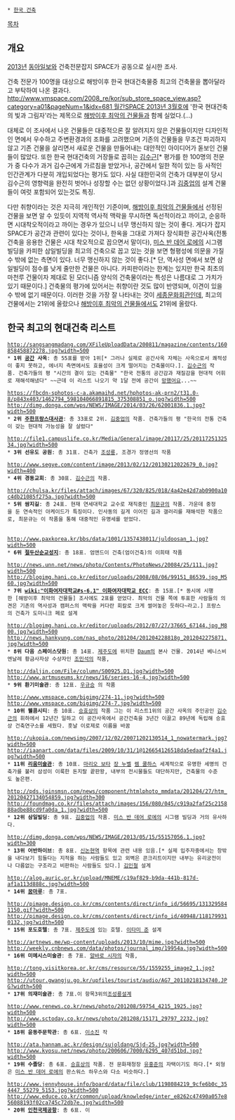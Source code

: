 * [[한국 건축]]

[[목차]]
== 개요 ==
[[2013년]] [[동아일보]]와 건축전문잡지 SPACE가 공동으로 실시한 조사.

건축 전문가 100명을 대상으로 해방이후 한국 현대건축물중 최고의 건축물을 뽑아달라고 부탁하여 나온 결과다. [[http://www.vmspace.com/2008_re/kor/sub_store_space_view.asp?category=a01&pageNum=1&idx=681 월간SPACE 2013년 3월호]]에 '한국 현대건축의 빛과 그림자'라는 제목으로 [[해방이후 최악의 건물들]]과 함께 실었다.(...)

대체로 이 조사에서 나온 건물들은 대중적으론 잘 알려지지 않은 건물들이지만 디자인적인 면에서 우수하고 주변환경과의 조화를 고려했으며 기존의 건물들을 무조건 파괴하지 않고 기존 건물을 살리면서 새로운 건물을 만들어내는 대안적인 아이디어가 돋보인 건물들이 많았다. 또한 한국 현대건축의 거장들로 꼽히는 [[김수근]][* 평가를 한 100명의 전문가 중 다수가 과거 김수근에게 가르침을 받았거나, 공간에서 일한 적이 있는 등 사적인 인간관계가 다분히 개입되었다는 평가도 있다. 사실 대한민국의 건축가 대부분이 당시 김수근의 영향력을 완전히 벗어나 성장할 수는 없던 상황이었다.]과 [[김중업]]의 설계 건물들이 여럿 포함되어 있는것도 특징.

다만 취향이라는 것은 지극히 개인적인 기준이며, [[해방이후 최악의 건물들]]에서 선정된 건물을 보면 알 수 있듯이 지역적 역사적 맥락을 무시하면 독선적이라고 까이고, 순응하면 시대착오적이라고 까이는 경우가 있으니 너무 맹신하지 않는 것이 좋다. 게다가 잡지 SPACE가 공간과 관련이 있다는 것이나, 한옥을 그대로 가져다 장식화한 공간사옥(전통 건축을 응용한 건물은 시대 착오적으로 꼽으면서 말이다), [[미스 반 데어 로에]]의 시그램 빌딩을 카피한 삼일빌딩을 최고의 건축으로 꼽고 있는 것을 보면 형평성에 의문을 가질 수 밖에 없는 측면이 있다. 너무 맹신하지 않는 것이 좋다.[* 단, 역사성 면에서 보면 삼일빌딩이 점수를 낮게 줄만한 건물은 아니다. 카피판이라는 한계는 있지만 한국 최초의 마천루 건물이자 제대로 된 모더니즘 양식의 건축물이라는 특성은 나름대로 그 가치가 있기 때문이다.] 건축물의 평가에 있어서는 취향이란 것도 많이 반영되며, 이견이 있을 수 밖에 없기 때문이다. 이러한 것을 가장 잘 나타내는 것이 [[세종문화회관]]인데, 최고의 건물에서는 21위에 올랐으나 [[해방이후 최악의 건물들]]에서도 21위에 올랐다.   

== 한국 최고의 현대건축 리스트 ==
 http://sangsangmadang.com/XFileUploadData/200811/magazine/contents/160858458872278.jpg?width=500
 * '''1위 [[공간]] 사옥''': 총 55표를 받아 1위[* 그러나 실제로 공간사옥 자체는 사옥으로서 쾌적성이 좋지 못하고, 에너지 측면에서도 효율성이 크게 떨어지는 건축물이다.]. [[김수근]]의 작품. 건축가들의 평 "시간의 결이 있는 건축물" "한국 전통의 공간감과 재질감을 현대적 어휘로 재해석해냈다" ~~근데 이 리스트 나오기 약 1달 전에 공간이 [[망했어요]]...~~

 https://fbcdn-sphotos-c-a.akamaihd.net/hphotos-ak-prn2/t31.0-8/p843x403/1462794_598104066891815_375308851_o.jpg?width=500
 http://dimg.donga.com/wps/NEWS/IMAGE/2014/03/26/62001836.1.jpg?width=500
 * '''2위 [[주한프랑스대사관]]''': 총 33표로 2위. [[김중업]]의 작품. 건축가들의 평 "한국의 전통 건축이 갖는 현대적 가능성을 잘 살렸다"

 http://file1.campuslife.co.kr/Media/General/image/20117/25/2011725132534.jpg?width=500
 * '''3위 선유도 공원''': 총 31표. 건축가 [[조성룡]], 조경가 정영선의 작품

 http://www.segye.com/content/image/2013/02/12/20130212022679_0.jpg?width=400
 * '''4위 경동교회''': 총 30표. [[김수근]]의 작품.

 http://chulsa.kr/files/attach/images/67/320/825/018/4a42e42d7ab0900a10c4db21085f275a.jpg?width=500
 * '''5위 쌈지길''': 총 24표. 현재 연세대학교 교수로 재직중인 [[최문규]]의 작품. 가운데 중정을 둔 연속적인 아케이드가 특징이다. 인사동의 길게 이어진 길과 갤러리를 재해석한 작품으로, 최문규는 이 작품을 통해 대중적인 유명세를 얻었다.  

 {{{#!html
<img src="http://cfile29.uf.tistory.com/image/140B64584D4674C039FB7A">}}}
 http://www.paxkorea.kr/bbs/data/1001/1357438011/juldoosan_1.jpg?width=500
 * '''6위 [[절두산]]순교성지''': 총 18표. 엄앤드이 건축(엄이건축)의 이희태 작품

 http://news.unn.net/news/photo/Contents/PhotoNews/20084/25/111.jpg?width=500
 http://blogimg.hani.co.kr/editor/uploads/2008/08/06/99151_86539.jpg_M560.jpg?width=500
 * '''7위 [[wiki:"이화여자대학교#s-6.1" 이화여자대학교 ECC]]''': 총 15표.[* 동시에 시행한 [해방이후 최악의 건물들] 조사에도 2표를 얻었다. 최악의 건물 쪽에 투표한 사람들의 의견은 기존의 역사성과 캠퍼스의 맥락을 커다란 회칼로 크게 썰어놓은 듯하다~라고.] 프랑스의 건축가 도미니크 페로 설계

 http://blogimg.hani.co.kr/editor/uploads/2012/07/27/37665_67144.jpg_M800.jpg?width=500
 http://news.hankyung.com/nas_photo/201204/201204228818g_2012042275871.jpg?width=500
 * '''8위 다음 스페이스닷원''': 총 14표. [[제주도]]에 위치한 [[Daum]]의 본사 건물. 2014년 베니스비엔날레 황금사자상 수상자인 [[조민석]]의 작품, 

 http://daljin.com/File/column/S00925.D1.jpg?width=500
 http://www.artmuseums.kr/news/16/series-16-4.jpg?width=500
 * '''9위 환기미술관''': 총 12표. [[우규승]] 의 작품

 http://www.vmspace.com/bigimg/274-11.jpg?width=500
 http://www.vmspace.com/bigimg/274-7.jpg?width=500
 * '''10위 웰콤시티''': 총 10표. [[승효상]]의 작품 그는 이 리스트1위의 공간 사옥의 주인공인 [[김수근]]의 휘하에서 12년간 일하고 이 공간사옥에서 공간건축을 3년간 이끌고 89년에 독립해 승효상 건축연구소를 세웠다. 훗날 이로제로 이름을 바꿈

 http://ukopia.com/newsimg/2007/12/02/20071202130514_1_nowatermark.jpg?width=500
 http://iaanart.com/data/files/2009/10/31/1@126654126518da5edaaf2f4a1.jpg?width=500
 * '''11위 [[리움미술관]]''': 총 10표. [[마리오 보타]] [[장 누벨]] [[렘 쿨하스]] 세계적으로 유명한 세명의 건축가를 불러 삼성이 이룩한 돈지랄 끝판왕, 내부의 전시물들도 대단하지만, 건축물의 수준도 높은편.

 http://pds.joinsmsn.com/news/component/htmlphoto_mmdata/201204/27/htm_20120427134054859.jpg?width=300
 http://foundmag.co.kr/files/attach/images/156/080/045/c919a2faf25c215888adbe88cd9fa0da_1.jpg?width=500
 * '''12위 삼일빌딩''': 총 9표. [[김중업]]의 작품. [[미스 반 데어 로에]]의 시그램 빌딩과 거의 유사하다.

 http://dimg.donga.com/wps/NEWS/IMAGE/2013/05/15/55157056.1.jpg?width=300
 * '''13위 어반하이브''': 총 8표. [[신논현역]] 항목에 관련 내용 있음.[* 실제 입주자중에서는 창밖을 내다보기 힘들다는 지적을 하는 사람들도 있고 외벽은 콘크리트이지만 내부는 유리궁전이나 다름없는 구조라고 비판하는 사람들도 있다.] [[김인철]] 설계

 http://alog.auric.or.kr/upload/MNEME/c19af829-b9da-441b-817d-af1a113d888c.jpg?width=500
 * '''14위 [[꿈마루]]''': 총 7표.

 http://pimage.design.co.kr/cms/contents/direct/info_id/56695/1313295841150.gif?width=500
 http://pimage.design.co.kr/cms/contents/direct/info_id/40948/1181799310132.jpg?width=500
 * '''15위 포도호텔''': 총 7표. [[제주도]]에 있는 호텔. [[이타미 준]] 설계

 http://artnews.me/wp-content/uploads/2013/10/mime.jpg?width=500
 http://weekly.cnbnews.com/data/photos/journal_img/19954a.jpg?width=500
 * '''16위 미메시스미술관''': 총 7표. [[알바로 시자]]의 작품, 

 http://tong.visitkorea.or.kr/cms/resource/55/1559255_image2_1.jpg?width=500
 http://utour.gwangju.go.kr/upfiles/tourist/audio/AG7_20110218134740.JPG?width=500
 * '''17위 의재미술관''': 총 7표.이 항목3위의[[조성룡]]설계

 http://www.renews.co.kr/news/photo/201208/59754_4215_1925.jpg?width=500
 http://www.sctoday.co.kr/news/photo/201208/15171_29797_2232.jpg?width=500
 * '''18위 윤동주문학관''': 총 6표. [[이소진]] 작

 http://ata.hannam.ac.kr/design/sujoldang/Sjd-25.jpg?width=500
 http://www.kyosu.net/news/photo/200606/7000/6295_407d51bd.jpg?width=500
 * '''19위 수졸당''': 총 6표. [[승효상]]의 작품. 전 문화재청장 [[유홍준]]의 자택이기도 하다.[* 외형은 [[미스 반 데어 로에]]의 판스워스 하우스와 다소 비슷하다.]

 http://www.jennyhouse.info/board/data/file/club/1198084219_9cfe6b0c_354447_55279_5153.jpg?width=500
 http://www.educe.co.kr/common/upload/knowledge/inter_e8262c47490a057e856088193f02ca745c72db7e.jpg?width=500
 * '''20위 [[인천국제공항]]''': 총 6표. 이
 
